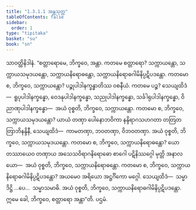 ```yaml
---
title: "1.3.1.1 အန္တသုတ္တ"
tableOfContents: false
sidebar:
  order: 1
type: "tipitaka"
basket: "su"
book: "sn"
---
```



<DynamicBreadcrumb />

<Division number="103" book="sn" e="ch" v="18" p="296">

<Paragraph number="655" book="sn">
သာဝတ္ထိနိဒါနံ. “စတ္တာရောမေ, ဘိက္ခဝေ, အန္တာ. ကတမေ စတ္တာရော? သက္ကာယန္တော, သက္ကာယသမုဒယန္တော, သက္ကာယနိရောဓန္တော, သက္ကာယနိရောဓဂါမိနိပ္ပဋိပဒန္တော. ကတမော စ, ဘိက္ခဝေ, သက္ကာယန္တော? ပဉ္စုပါဒါနက္ခန္ဓာတိဿ ဝစနီယံ. ကတမေ ပဉ္စ? သေယျထိဒံ—  ရူပုပါဒါနက္ခန္ဓော, ဝေဒနုပါဒါနက္ခန္ဓော, သညုပါဒါနက္ခန္ဓော, သင်္ခါရုပါဒါနက္ခန္ဓော, ဝိညာဏုပါဒါနက္ခန္ဓော—  အယံ ဝုစ္စတိ, ဘိက္ခဝေ, သက္ကာယန္တော.
</Paragraph>

<Paragraph number="656" book="sn">
ကတမော စ, ဘိက္ခဝေ, သက္ကာယသမုဒယန္တော? ယာယံ တဏှာ ပေါနောဘဝိကာ နန္ဒိရာဂသဟဂတာ တတြတတြာဘိနန္ဒိနီ, သေယျထိဒံ—  ကာမတဏှာ, ဘဝတဏှာ, ဝိဘဝတဏှာ. အယံ ဝုစ္စတိ, ဘိက္ခဝေ, သက္ကာယသမုဒယန္တော.
</Paragraph>

<Paragraph number="657" book="sn">
ကတမော စ, ဘိက္ခဝေ, သက္ကာယနိရောဓန္တော? ယော တဿာယေဝ တဏှာယ အသေသဝိရာဂနိရောဓော စာဂေါ ပဋိနိဿဂ္ဂေါ မုတ္တိ အနာလယော—  အယံ ဝုစ္စတိ, ဘိက္ခဝေ, သက္ကာယနိရောဓန္တော.
</Paragraph>

<Paragraph number="658" book="sn">
ကတမော စ, ဘိက္ခဝေ, သက္ကာယနိရောဓဂါမိနိပ္ပဋိပဒန္တော? အယမေဝ အရိယော အဋ္ဌင်္ဂိကော မဂ္ဂေါ. သေယျထိဒံ—  သမ္မာဒိဋ္ဌိ …ပေ…  သမ္မာသမာဓိ. အယံ ဝုစ္စတိ, ဘိက္ခဝေ, သက္ကာယနိရောဓဂါမိနိပ္ပဋိပဒန္တော. ဣမေ ခေါ, ဘိက္ခဝေ, စတ္တာရော အန္တာ”တိ.

</Paragraph>
</Division>

<Paragraph number="659" type="center" book="sn">
ပဌမံ.
</Paragraph>
